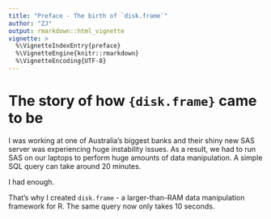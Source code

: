 ```yaml
---
title: "Preface - The birth of `disk.frame`"
author: "ZJ"
output: rmarkdown::html_vignette
vignette: >
  %\VignetteIndexEntry{preface}
  %\VignetteEngine{knitr::rmarkdown}
  %\VignetteEncoding{UTF-8}
---
```


# The story of how `{disk.frame}` came to be
I was working at one of Australia's biggest banks and their shiny new SAS server was experiencing huge instability issues. As a result, we had to run SAS on our laptops to perform huge amounts of data manipulation. A simple SQL query can take around 20 minutes.

I had enough.

That's why I created `disk.frame` - a larger-than-RAM data manipulation framework for R. The same query now only takes 10 seconds.

